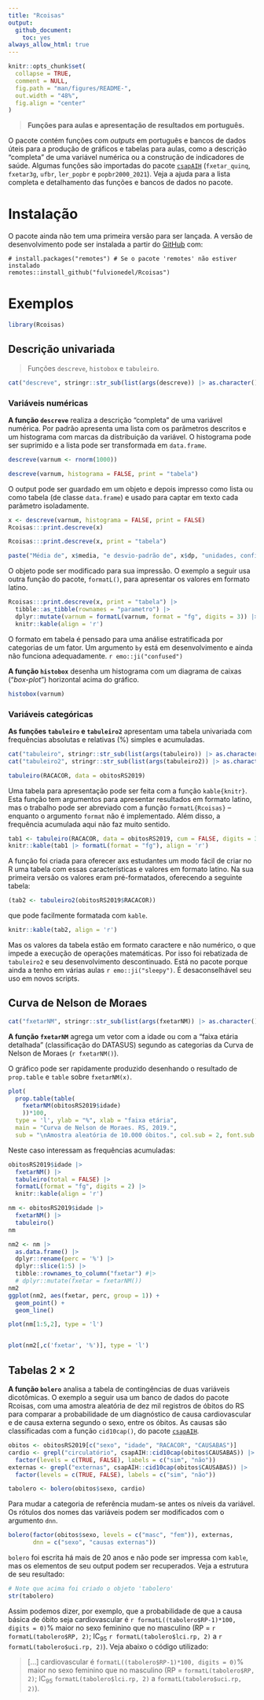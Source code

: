 ---
title: "Rcoisas"
output: 
  github_document:
    toc: yes
always_allow_html: true
---

<!-- README.md is generated from README.Rmd. Please edit that file -->

```{r, include = FALSE}
knitr::opts_chunk$set(
  collapse = TRUE,
  comment = NULL,
  fig.path = "man/figures/README-",
  out.width = "48%",
  fig.align = "center"
)
```

<!-- badges: start -->
<!-- badges: end -->

> **Funções para aulas e apresentação de resultados em português.**

O pacote contém funções com _outputs_ em português e bancos de dados úteis para a produção de gráficos e tabelas para aulas, como a descrição "completa" de uma variável numérica ou a construção de indicadores de saúde. Algumas funções são importadas do pacote [`csapAIH`](https://github.com/fulvionedel/csapAIH) (`fxetar_quinq`, `fxetar3g`, `ufbr`, `ler_popbr` e `popbr2000_2021`). Veja a ajuda para a lista completa e detalhamento das funções e bancos de dados no pacote.


# Instalação 

O pacote ainda não tem uma primeira versão para ser lançada. A versão de desenvolvimento pode ser instalada a partir do [GitHub](https://github.com/) com:

```
# install.packages("remotes") # Se o pacote 'remotes' não estiver instalado
remotes::install_github("fulvionedel/Rcoisas")
```

# Exemplos

```{r}
library(Rcoisas)
```

## Descrição univariada

> Funções `descreve`, `histobox` e `tabuleiro`.

```{r echo=FALSE}
cat("descreve", stringr::str_sub(list(args(descreve)) |> as.character(), 10, 456), sep = "")
```

### Variáveis numéricas

**A função `descreve`** realiza a descrição "completa" de uma variável numérica. Por padrão apresenta uma lista com os parâmetros descritos e um histograma com marcas da distribuição da variável. O histograma pode ser suprimido e a lista pode ser transformada em `data.frame`. 

```{r }
descreve(varnum <- rnorm(1000))  

descreve(varnum, histograma = FALSE, print = "tabela")
```
O output pode ser guardado em um objeto e depois impresso como lista ou como tabela (de classe `data.frame`) e usado para captar em texto cada parâmetro isoladamente.

```{r }
x <- descreve(varnum, histograma = FALSE, print = FALSE)
Rcoisas:::print.descreve(x)

Rcoisas:::print.descreve(x, print = "tabela")

paste("Média de", x$media, "e desvio-padrão de", x$dp, "unidades, configurando um coeficiente de variação de", x$cv, "%.")
```

O objeto pode ser modificado para sua impressão. O exemplo a seguir usa outra função do pacote, `formatL()`, para apresentar os valores em formato latino.
```{r }
Rcoisas:::print.descreve(x, print = "tabela") |> 
  tibble::as_tibble(rownames = "parametro") |>
  dplyr::mutate(varnum = formatL(varnum, format = "fg", digits = 3)) |>
  knitr::kable(align = 'r')
```

O formato em tabela é pensado para uma análise estratificada por categorias de um fator. Um argumento `by` está em desenvolvimento e ainda não funciona adequadamente. `r emo::ji("confused")`


**A função `histobox`** desenha um histograma com um diagrama de caixas ("_box-plot_") horizontal acima do gráfico.

```{r }
histobox(varnum)
```

### Variáveis categóricas

**As funções `tabuleiro` e `tabuleiro2`** apresentam uma tabela univariada com frequências absolutas e relativas (%) simples e acumuladas.

```{r echo=FALSE}
cat("tabuleiro", stringr::str_sub(list(args(tabuleiro)) |> as.character(), 10, 83), sep = "")
cat("tabuleiro2", stringr::str_sub(list(args(tabuleiro2)) |> as.character(), 10, 29), sep = "")
```


```{r }
tabuleiro(RACACOR, data = obitosRS2019)
```

Uma tabela para apresentação pode ser feita com a função `kable{knitr}`. Esta função tem argumentos para apresentar resultados em formato latino, mas o trabalho pode ser abreviado com a função `formatL{Rcoisas}` -- enquanto o argumento `format` não é implementado. Além disso, a frequência acumulada aqui não faz muito sentido.

```{r }
tab1 <- tabuleiro(RACACOR, data = obitosRS2019, cum = FALSE, digits = 3)
knitr::kable(tab1 |> formatL(format = "fg"), align = 'r')
```

A função foi criada para oferecer axs estudantes um modo fácil de criar no R uma tabela com essas características e valores em formato latino. Na sua primeira versão os valores eram pré-formatados, oferecendo a seguinte tabela:

```{r }
(tab2 <- tabuleiro2(obitosRS2019$RACACOR))
```

que pode facilmente formatada com `kable`.
```{r }
knitr::kable(tab2, align = 'r')
```

Mas os valores da tabela estão em formato caractere e não numérico, o que impede a execução de operações matemáticas. Por isso foi rebatizada de `tabuleiro2` e seu desenvolvimento descontinuado. Está no pacote porque ainda a tenho em várias aulas `r emo::ji("sleepy")`. É desaconselhável seu uso em novos scripts.


## Curva de Nelson de Moraes

```{r echo=FALSE}
cat("fxetarNM", stringr::str_sub(list(args(fxetarNM)) |> as.character(), 10, 41), sep = "")
```

**A função `fxetarNM`** agrega um vetor com a idade ou com a "faixa etária detalhada" (classificação do DATASUS) segundo as categorias da Curva de Nelson de Moraes (`r fxetarNM()`).

O gráfico pode ser rapidamente produzido desenhando o resultado de `prop.table` e `table` sobre `fxetarNM(x)`.

```{r}
plot(
  prop.table(table(
    fxetarNM(obitosRS2019$idade)
    ))*100, 
  type = 'l', ylab = "%", xlab = "faixa etária", 
  main = "Curva de Nelson de Moraes. RS, 2019.",
  sub = "\nAmostra aleatória de 10.000 óbitos.", col.sub = 2, font.sub = 3, cex.sub = .8)
```

Neste caso interessam as frequências acumuladas:
```{r}
obitosRS2019$idade |>
  fxetarNM() |>
  tabuleiro(total = FALSE) |>
  formatL(format = "fg", digits = 2) |> 
  knitr::kable(align = 'r')
```


```{r eval=FALSE,echo=FALSE,include=FALSE}
nm <- obitosRS2019$idade |>
  fxetarNM() |>
  tabuleiro() 
nm

nm2 <- nm |>
  as.data.frame() |>
  dplyr::rename(perc = '%') |>
  dplyr::slice(1:5) |> 
  tibble::rownames_to_column("fxetar") #|>
  # dplyr::mutate(fxetar = fxetarNM()) 
nm2
ggplot(nm2, aes(fxetar, perc, group = 1)) +
  geom_point() +
  geom_line()

plot(nm[1:5,2], type = 'l')


plot(nm2[,c('fxetar', '%')], type = 'l')
```


## Tabelas 2 $\times$ 2

**A função `bolero`** analisa a tabela de contingências de duas variáveis dicotômicas. O exemplo a seguir usa um banco de dados do pacote Rcoisas, com uma amostra aleatória de dez mil registros de óbitos do RS para comparar a probabilidade de um diagnóstico de causa cardiovascular e de causa externa segundo o sexo, entre os óbitos. As causas são classificadas com a função `cid10cap()`, do pacote [`csapAIH`](https://github.com/fulvionedel/csapAIH).

```{r}
obitos <- obitosRS2019[c("sexo", "idade", "RACACOR", "CAUSABAS")]
cardio <- grepl("circulatório", csapAIH::cid10cap(obitos$CAUSABAS)) |>
  factor(levels = c(TRUE, FALSE), labels = c("sim", "não"))
externas <- grepl("externas", csapAIH::cid10cap(obitos$CAUSABAS)) |>
  factor(levels = c(TRUE, FALSE), labels = c("sim", "não"))

tabolero <- bolero(obitos$sexo, cardio)
```

Para mudar a categoria de referência mudam-se antes os níveis da variável. Os rótulos dos nomes das variáveis podem ser modificados com o argumento `dnn`.

```{r}
bolero(factor(obitos$sexo, levels = c("masc", "fem")), externas, 
       dnn = c("sexo", "causas externas"))
```

`bolero` foi escrita há mais de 20 anos e não pode ser impressa com `kable`, mas os elementos de seu output podem ser recuperados. Veja a estrutura de seu resultado:

```{r}
# Note que acima foi criado o objeto 'tabolero' 
str(tabolero)
```

Assim podemos dizer, por exemplo, que a probabilidade de que a causa básica de óbito seja cardiovascular é `r formatL((tabolero$RP-1)*100, digits = 0)`% maior no sexo feminino que no masculino (RP = `r formatL(tabolero$RP, 2)`; IC~95~ `r formatL(tabolero$lci.rp, 2)` a `r formatL(tabolero$uci.rp, 2)`). Veja abaixo o código utilizado:

> [...] cardiovascular é `formatL((tabolero$RP-1)*100, digits = 0)`% maior no sexo feminino que no masculino (RP = `formatL(tabolero$RP, 2)`; IC~95~ `formatL(tabolero$lci.rp, 2)` a `formatL(tabolero$uci.rp, 2)`).


<!-- You'll still need to render `README.Rmd` regularly, to keep `README.md` up-to-date. `devtools::build_readme()` is handy for this. You could also use GitHub Actions to re-render `README.Rmd` every time you push. An example workflow can be found here: <https://github.com/r-lib/actions/tree/v1/examples>. -->

